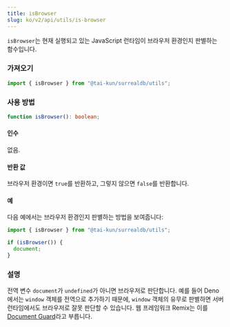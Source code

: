```yaml
---
title: isBrowser
slug: ko/v2/api/utils/is-browser
---
```


`isBrowser`는 현재 실행되고 있는 JavaScript 런타임이 브라우저 환경인지 판별하는 함수입니다.

### 가져오기

```ts
import { isBrowser } from "@tai-kun/surrealdb/utils";
```

### 사용 방법

```ts
function isBrowser(): boolean;
```

#### 인수

없음.

#### 반환 값

브라우저 환경이면 `true`를 반환하고, 그렇지 않으면 `false`를 반환합니다.

#### 예

다음 예에서는 브라우저 환경인지 판별하는 방법을 보여줍니다:

```ts
import { isBrowser } from "@tai-kun/surrealdb/utils";

if (isBrowser()) {
  document;
}
```

### 설명

전역 변수 `document`가 `undefined`가 아니면 브라우저로 판단합니다. 예를 들어 Deno에서는 `window` 객체를 전역으로 추가하기 때문에, `window` 객체의 유무로 판별하면 서버 런타임에서도 브라우저로 잘못 판단할 수 있습니다. 웹 프레임워크 Remix는 이를 [Document Guard](https://remix.run/docs/en/main/guides/constraints#document-guard)라고 부릅니다.
